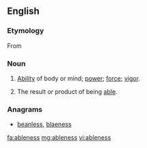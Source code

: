 ==English==

===Etymology===
From {{suffix|able|ness}}

===Noun===
{{en-noun|-|es}}

# {{obsolete|rare|uncountable}} [[ability|Ability]] of body or mind; [[power]]; [[force]]; [[vigor]].
# {{countable}} The result or product of being [[able]].

===Anagrams===
* [[beanless#English|beanless]], [[blaeness#English|blaeness]]

[[fa:ableness]]
[[mg:ableness]]
[[vi:ableness]]